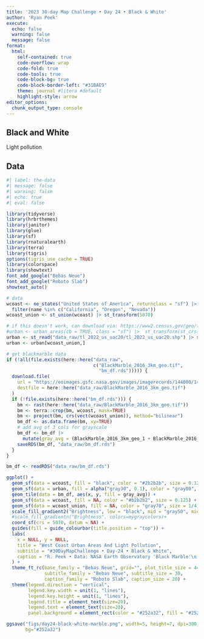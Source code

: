 ```yaml
---
title: '2023 30-day Map Challenge • Day 24 • Black & White'
author: 'Ryan Peek'
execute:
  echo: false
  warning: false
  message: false
format: 
  html:
    self-contained: true
    code-overflow: wrap
    code-fold: true
    code-tools: true
    code-block-bg: true
    code-block-border-left: "#31BAE9"
    theme: journal #litera #default
    highlight-style: arrow
editor_options: 
  chunk_output_type: console
---
```


## Black and White

Light pollution

## Data

```r
#| label: the-data
#| message: false
#| warning: false
#| echo: true
#| eval: false

library(tidyverse)
library(hrbrthemes)
library(janitor)
library(glue)
library(sf)
library(rnaturalearth)
library(terra)
library(tigris)
options(tigris_use_cache = TRUE)
library(colorspace)
library(showtext)
font_add_google("Bebas Neue")
font_add_google("Roboto Slab")
showtext_auto()

# data
wcoast <- ne_states("United States of America", returnclass = "sf") |> 
  filter(name %in% c("California", "Oregon", "Nevada")) 
wcoast_union <- st_union(wcoast) |> st_transform(5070)

# if this doesn't work, can download via: https://www2.census.gov/geo/tiger/TIGER2022/UAC/
#urban <- urban_areas(cb = TRUE, class = "sf") |>  st_transform(st_crs(wcoast))
urban <- st_read("data_raw/tl_2022_us_uac20/tl_2022_us_uac20.shp") |> st_transform(st_crs(wcoast_union))
urban <- urban[wcoast_union,]

# get blackmarble data
if (!all(file.exists(here::here("data_raw", 
                                c("BlackMarble_2016_3km_geo.tif",
                                  "bm_df.rds"))))) {
  download.file(
    url = "https://eoimages.gsfc.nasa.gov/images/imagerecords/144000/144898/BlackMarble_2016_3km_geo.tif",
    destfile = here::here("data_raw/BlackMarble_2016_3km_geo.tif")
  )
  if (!file.exists(here::here("bm_df.rds"))) {
    bm <- rast(here::here("data_raw/BlackMarble_2016_3km_geo.tif"))
    bm <- terra::crop(bm, wcoast, mask=TRUE)
    bm <- project(bm, crs(vect(wcoast_union)), method="bilinear")
    bm_df <- as.data.frame(bm, xy=TRUE)
    # add avg of 3 cols for grayscale
    bm_df <- bm_df |> 
      mutate(gray_avg = (BlackMarble_2016_3km_geo_1 + BlackMarble_2016_3km_geo_2 + BlackMarble_2016_3km_geo_3 ) / 3)
    saveRDS(bm_df, "data_raw/bm_df.rds")
  }
}

bm_df <- readRDS("data_raw/bm_df.rds")

ggplot() +
  geom_sf(data = wcoast, fill = "black", color = "#2b2b2b", size = 0.125) +
  geom_sf(data = urban, fill = alpha("gray30", 0.1), color = "gray80", size = 0.15) +
  geom_tile(data = bm_df, aes(x, y, fill = gray_avg)) +
  geom_sf(data = wcoast, fill = NA, color = "#b2b2b2", size = 0.125) +
  geom_sf(data = wcoast_union, fill = NA, color = "gray70", size = 1/4) +
  scale_fill_gradient2("Brightness", low = "black", mid = "gray50", midpoint = 110, high = "white")+
  #scale_fill_gradientn("Brightness", colors=mygraycolors)+
  coord_sf(crs = 5070, datum = NA) +
  guides(fill = guide_colourbar(title.position = "top")) +
  labs(
    x = NULL, y = NULL,
    title = "West Coast Urban Areas And Light Pollution",
    subtitle = "#30DayMapChallenge • Day-24 • Black & White",
    caption = "R. Peek • Data: NASA Earth Observatory 'Black Marble'\n <earthobservatory.nasa.gov/features/NightLights/page3.php>"
  ) +
  theme_ft_rc(base_family = "Bebas Neue", grid="", plot_title_size = 44,
              subtitle_family = "Bebas Neue", subtitle_size = 30,
              caption_family = "Roboto Slab", caption_size = 20) +
  theme(legend.direction = "vertical", 
        legend.key.width = unit(1, "lines"), 
        legend.key.height = unit(1, "lines"),
        legend.title = element_text(size=20),
        legend.text = element_text(size=20),
        panel.background = element_rect(color = "#252a32", fill = "#252a32"))

ggsave("figs/day24-black-white-marble.png", width=5, height=7, dpi=300,
       bg="#252a32")
```
